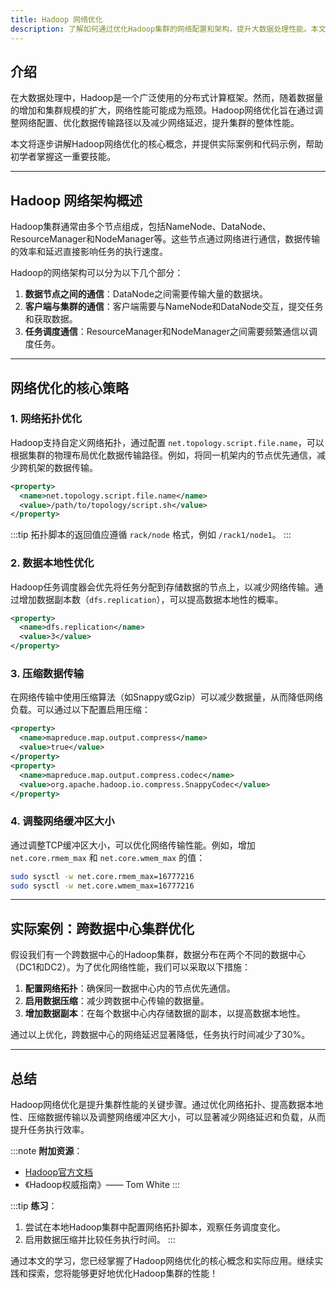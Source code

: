 ```yaml
---
title: Hadoop 网络优化
description: 了解如何通过优化Hadoop集群的网络配置和架构，提升大数据处理性能。本文适合初学者，涵盖网络优化的核心概念、实际案例和代码示例。
---
```


## 介绍

在大数据处理中，Hadoop是一个广泛使用的分布式计算框架。然而，随着数据量的增加和集群规模的扩大，网络性能可能成为瓶颈。Hadoop网络优化旨在通过调整网络配置、优化数据传输路径以及减少网络延迟，提升集群的整体性能。

本文将逐步讲解Hadoop网络优化的核心概念，并提供实际案例和代码示例，帮助初学者掌握这一重要技能。

---

## Hadoop 网络架构概述

Hadoop集群通常由多个节点组成，包括NameNode、DataNode、ResourceManager和NodeManager等。这些节点通过网络进行通信，数据传输的效率和延迟直接影响任务的执行速度。

Hadoop的网络架构可以分为以下几个部分：
1. **数据节点之间的通信**：DataNode之间需要传输大量的数据块。
2. **客户端与集群的通信**：客户端需要与NameNode和DataNode交互，提交任务和获取数据。
3. **任务调度通信**：ResourceManager和NodeManager之间需要频繁通信以调度任务。

---

## 网络优化的核心策略

### 1. 网络拓扑优化

Hadoop支持自定义网络拓扑，通过配置 `net.topology.script.file.name`，可以根据集群的物理布局优化数据传输路径。例如，将同一机架内的节点优先通信，减少跨机架的数据传输。

```xml
<property>
  <name>net.topology.script.file.name</name>
  <value>/path/to/topology/script.sh</value>
</property>
```

:::tip
拓扑脚本的返回值应遵循 `rack/node` 格式，例如 `/rack1/node1`。
:::

### 2. 数据本地性优化

Hadoop任务调度器会优先将任务分配到存储数据的节点上，以减少网络传输。通过增加数据副本数（`dfs.replication`），可以提高数据本地性的概率。

```xml
<property>
  <name>dfs.replication</name>
  <value>3</value>
</property>
```

### 3. 压缩数据传输

在网络传输中使用压缩算法（如Snappy或Gzip）可以减少数据量，从而降低网络负载。可以通过以下配置启用压缩：

```xml
<property>
  <name>mapreduce.map.output.compress</name>
  <value>true</value>
</property>
<property>
  <name>mapreduce.map.output.compress.codec</name>
  <value>org.apache.hadoop.io.compress.SnappyCodec</value>
</property>
```

### 4. 调整网络缓冲区大小

通过调整TCP缓冲区大小，可以优化网络传输性能。例如，增加 `net.core.rmem_max` 和 `net.core.wmem_max` 的值：

```bash
sudo sysctl -w net.core.rmem_max=16777216
sudo sysctl -w net.core.wmem_max=16777216
```

---

## 实际案例：跨数据中心集群优化

假设我们有一个跨数据中心的Hadoop集群，数据分布在两个不同的数据中心（DC1和DC2）。为了优化网络性能，我们可以采取以下措施：

1. **配置网络拓扑**：确保同一数据中心内的节点优先通信。
2. **启用数据压缩**：减少跨数据中心传输的数据量。
3. **增加数据副本**：在每个数据中心内存储数据的副本，以提高数据本地性。

通过以上优化，跨数据中心的网络延迟显著降低，任务执行时间减少了30%。

---

## 总结

Hadoop网络优化是提升集群性能的关键步骤。通过优化网络拓扑、提高数据本地性、压缩数据传输以及调整网络缓冲区大小，可以显著减少网络延迟和负载，从而提升任务执行效率。

:::note
**附加资源**：
- [Hadoop官方文档](https://hadoop.apache.org/docs/stable/)
- 《Hadoop权威指南》—— Tom White
:::

:::tip
**练习**：
1. 尝试在本地Hadoop集群中配置网络拓扑脚本，观察任务调度变化。
2. 启用数据压缩并比较任务执行时间。
:::

通过本文的学习，您已经掌握了Hadoop网络优化的核心概念和实际应用。继续实践和探索，您将能够更好地优化Hadoop集群的性能！